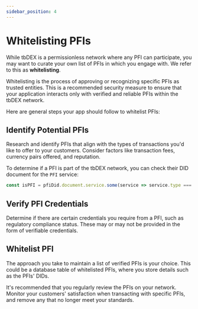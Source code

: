 ```yaml
---
sidebar_position: 4
---
```


# Whitelisting PFIs

While tbDEX is a permissionless network where any PFI can participate, you may want to curate your own list of PFIs in which you engage with. We refer to this as **whitelisting**.

Whitelisting is the process of approving or recognizing specific PFIs as trusted entities. 
This is a recommended security measure to ensure that your application interacts only with verified and reliable PFIs within the tbDEX network.


Here are general steps your app should follow to whitelist PFIs:

## Identify Potential PFIs
Research and identify PFIs that align with the types of transactions you'd like to offer to your customers.
Consider factors like transaction fees, currency pairs offered, and reputation.

To determine if a PFI is part of the tbDEX network, you can check their DID document for the `PFI` service:

```js
const isPFI = pfiDid.document.service.some(service => service.type === 'PFI');
```


## Verify PFI Credentials
Determine if there are certain credentials you require from a PFI, such as regulatory compliance status. 
These may or may not be provided in the form of verifiable credentials.

## Whitelist PFI
The approach you take to maintain a list of verified PFIs is your choice. 
This could be a database table of whitelisted PFIs, where you store details such as the PFIs' DIDs.

It's recommended that you regularly review the PFIs on your network.
Monitor your customers' satisfaction when transacting with specific PFIs, and remove any that no longer meet your standards.